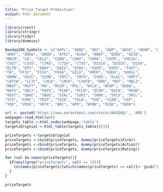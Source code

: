 ```yaml
---
title: "Price Target Prediction"
output: html_document
---
```


```r
library(rvest)
library(stringr)
library(tidyr)
library(dummies)
```


```r
Nasdaq100_Symbols <- c("AAPL", "ADBE", "ADI", "ADP", "ADSK", "AKAM", "ALTR", "ALXN",
"AMAT", "AMGN", "AMZN", "ATVI", "AVGO", "BBBY", "BIDU", "BIIB",
"BRCM", "CA", "CELG", "CERN", "CHKP", "CHRW", "CHTR", "CMCSA",
"COST", "CSCO", "CTRX", "CTSH", "CTXS", "DISCA", "DISCK", "DISH",
"DLTR", "DTV", "EBAY", "EQIX", "ESRX", "EXPD", "EXPE", "FAST",
"FB", "FFIV", "FISV", "FOXA", "GILD", "GMCR", "GOOG", "GOOGL",
"GRMN", "HSIC", "ILMN", "INTC", "INTU", "ISRG", "KLAC", "KRFT",
"LBTYA", "LLTC", "LMCA", "LMCK", "LVNTA", "MAR", "MAT", "MDLZ",
"MNST", "MSFT", "MU", "MXIM", "MYL", "NFLX", "NTAP", "NVDA",
"NXPI", "ORLY", "PAYX", "PCAR", "PCLN", "QCOM", "QVCA", "REGN",
"ROST", "SBAC", "SBUX", "SIAL", "SIRI", "SNDK", "SPLS", "SRCL",
"STX", "SYMC", "TRIP", "TSCO", "TSLA", "TXN", "VIAB", "VIP",
"VOD", "VRSK", "VRTX", "WDC", "WFM", "WYNN", "XLNX", "YHOO")

url <- paste0('https://www.marketbeat.com/stocks/NASDAQ/', 'AMD')
webpage<-read_html(url)
targets_table <-html_nodes(webpage,'table')
targetsOrignial <-html_table(targets_table)[[3]]

priceTargets <-targetsOrignial
priceTargets <-cbind(priceTargets, dummy(priceTargets$Firm))
priceTargets <-cbind(priceTargets, dummy(priceTargets$Action))
priceTargets <-cbind(priceTargets, dummy(priceTargets$Rating))


```



```r
for (col in names(priceTargets)){
  if(any((grep("priceTargets", col) == 1))){
    colnames(priceTargets)[which(names(priceTargets) == col)]<- gsub("priceTargets","",col)
  }
}

priceTargets
```
```r
```
```r
```
```r
```
```r
```
```r
```
```r
```
